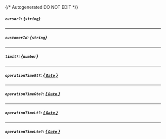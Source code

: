 {/* Autogenerated DO NOT EDIT  */}
##### `cursor?`: *{`string`}*

---
##### `customerId`: *{`string`}*

---
##### `limit?`: *{`number`}*

---
##### `operationTimeGt?`: [*{ `Date` }*](https://developer.mozilla.org/en-US/docs/Web/JavaScript/Reference/Global_Objects/Date)

---
##### `operationTimeGte?`: [*{ `Date` }*](https://developer.mozilla.org/en-US/docs/Web/JavaScript/Reference/Global_Objects/Date)

---
##### `operationTimeLt?`: [*{ `Date` }*](https://developer.mozilla.org/en-US/docs/Web/JavaScript/Reference/Global_Objects/Date)

---
##### `operationTimeLte?`: [*{ `Date` }*](https://developer.mozilla.org/en-US/docs/Web/JavaScript/Reference/Global_Objects/Date)


